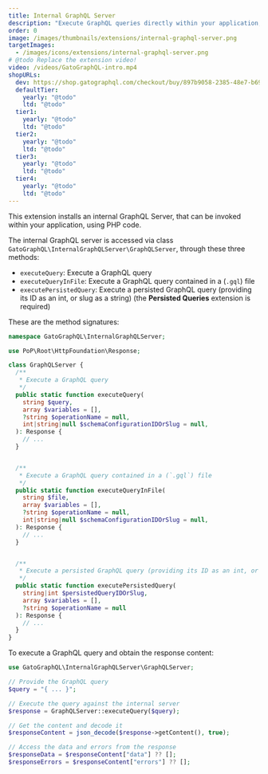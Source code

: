 ```yaml
---
title: Internal GraphQL Server
description: "Execute GraphQL queries directly within your application, using PHP code."
order: 0
image: /images/thumbnails/extensions/internal-graphql-server.png
targetImages:
  - /images/icons/extensions/internal-graphql-server.png
# @todo Replace the extension video!
video: /videos/GatoGraphQL-intro.mp4
shopURLs:
  dev: https://shop.gatographql.com/checkout/buy/897b9058-2385-48e7-b69e-3e237812d24b
  defaultTier:
    yearly: "@todo"
    ltd: "@todo"
  tier1:
    yearly: "@todo"
    ltd: "@todo"
  tier2:
    yearly: "@todo"
    ltd: "@todo"
  tier3:
    yearly: "@todo"
    ltd: "@todo"
  tier4:
    yearly: "@todo"
    ltd: "@todo"
---
```


This extension installs an internal GraphQL Server, that can be invoked within your application, using PHP code.

The internal GraphQL server is accessed via class `GatoGraphQL\InternalGraphQLServer\GraphQLServer`, through these three methods:

- `executeQuery`: Execute a GraphQL query
- `executeQueryInFile`: Execute a GraphQL query contained in a (`.gql`) file
- `executePersistedQuery`: Execute a persisted GraphQL query (providing its ID as an int, or slug as a string) (the **Persisted Queries** extension is required)

These are the method signatures:

```php
namespace GatoGraphQL\InternalGraphQLServer;

use PoP\Root\HttpFoundation\Response;

class GraphQLServer {
  /**
   * Execute a GraphQL query
   */
  public static function executeQuery(
    string $query,
    array $variables = [],
    ?string $operationName = null,
    int|string|null $schemaConfigurationIDOrSlug = null,
  ): Response {
    // ...
  }


  /**
   * Execute a GraphQL query contained in a (`.gql`) file
   */
  public static function executeQueryInFile(
    string $file,
    array $variables = [],
    ?string $operationName = null,
    int|string|null $schemaConfigurationIDOrSlug = null,
  ): Response {
    // ...
  }


  /**
   * Execute a persisted GraphQL query (providing its ID as an int, or slug as a string)
   */
  public static function executePersistedQuery(
    string|int $persistedQueryIDOrSlug,
    array $variables = [],
    ?string $operationName = null
  ): Response {
    // ...
  }
}
```

To execute a GraphQL query and obtain the response content:

```php
use GatoGraphQL\InternalGraphQLServer\GraphQLServer;

// Provide the GraphQL query
$query = "{ ... }";

// Execute the query against the internal server
$response = GraphQLServer::executeQuery($query);

// Get the content and decode it
$responseContent = json_decode($response->getContent(), true);

// Access the data and errors from the response
$responseData = $responseContent["data"] ?? [];
$responseErrors = $responseContent["errors"] ?? [];
```
